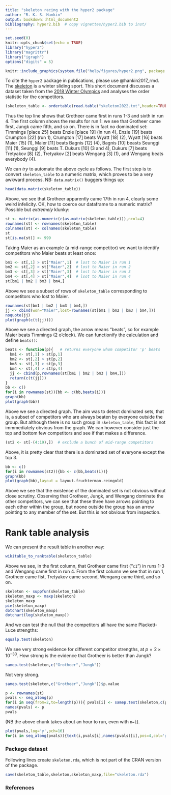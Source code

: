 ```yaml
---
title: "skeleton racing with the hyper2 package"
author: "R. K. S. Hankin"
output: bookdown::html_document2
bibliography: hyper2.bib  # copy vignettes/hyper2.bib to inst/
---
```


```r
set.seed(0)
knitr::opts_chunk$set(echo = TRUE)
library("hyper2")
library("magrittr")
library("igraph")
options("digits" = 5)
```

```r
knitr::include_graphics(system.file("help/figures/hyper2.png", package = "hyper2"))
```

To cite the `hyper2` package in publications, please use @hankin2017_rmd.
The [skeleton](https://en.wikipedia.org/wiki/Skeleton_(sport)) is a
winter sliding sport.  This short document discusses a dataset taken
from the [2018 Winter
Olympics](https://en.wikipedia.org/wiki/Skeleton_at_the_2018_Winter_Olympics_%E2%80%93_Men%27s)
and analyses the order statistic for the competitors.

```r
(skeleton_table <- ordertable(read.table("skeleton2022.txt",header=TRUE)))
```

Thus the top line shows that Grotheer came first in runs 1-3 and sixth
in run 4.  The first column shows the results for run 1: we see that
Grotheer came first, Jungk came fifth, and so on.  There is in fact no
dominated set: Timmings [place 25] beats Enzie [place 19] (in run 4),
Enzie [19] beats Crumpton [22] (run 1), Crumpton [17] beats Wyatt [18]
(2), Wyatt [16] beats Maier [15] (1), Maier [11] beats Bagnis [12]
(4), Bagnis [10] beasts Seunggi [11] (1), Seunggi [9] beats T. Dukurs
[10] (3 and 4), Dukurs [7] beats Tretyakov [8] (2), Tretyakov [2]
beats Wengang [3] (1), and Wengang beats everybody (4).

We can *try* to automate the above cycle as follows.  The first step
is to convert `skeleton_table` to a numeric matrix, which proves to be
a very awkward process.  NB: `data.matrix()` buggers things up:

```r
head(data.matrix(skeleton_table))
```

Above, we see that Grotheer apparently came 17th in run 4, clearly
some weird infelicity.  OK, how to coerce our dataframe to a numeric
matrix?  Possible but _extremely_  klunky:

```r
st <- matrix(as.numeric(c(as.matrix(skeleton_table))),ncol=4)
rownames(st) <- rownames(skeleton_table)
colnames(st) <- colnames(skeleton_table)
st
st[is.na(st)] <- 999
```

Taking Maier as an example (a mid-range competitor) we want to
identify competitors who Maier beats at least once:

```r
bm1 <- st[,1] > st["Maier",1]  # lost to Maier in run 1
bm2 <- st[,2] > st["Maier",2]  # lost to Maier in run 2
bm3 <- st[,3] > st["Maier",3]  # lost to Maier in run 3
bm4 <- st[,4] > st["Maier",4]  # lsot to Maier in run 4
st[bm1 | bm2 | bm3 | bm4,]
```

Above we see a subset of rows of  `skeleton_table` corresponding to
competitors who lost to Maier.

```r
rownames(st[bm1 | bm2 | bm3 | bm4,])
jj <- cbind(won="Maier",lost=rownames(st[bm1 | bm2 | bm3 | bm4,]))
noquote(jj)
plot(graph(c(t(jj))))
```

Above we see a directed graph, the arrow means "beats", so for example
Maier beats Timmings (2 o'clock).  We can functionify the calculation
and define `beats()`:

```r
beats <- function(p){   # returns everyone whom competitor 'p' beats
  bm1 <- st[,1] > st[p,1]  
  bm2 <- st[,2] > st[p,2]  
  bm3 <- st[,3] > st[p,3] 
  bm4 <- st[,4] > st[p,4] 
  jj <- cbind(p,rownames(st[bm1 | bm2 | bm3 | bm4,]))
  return(c(t(jj)))
}
bb <- c()
for(i in rownames(st)){bb <- c(bb,beats(i))}
graph(bb)
plot(graph(bb))
```

Above we see a directed graph.  The aim was to detect dominated sets,
that is, a subset of competitors who are always beaten by everyone
outside the group.  But although there is no such group in
`skeleton_table`, this fact is not immmediately obvious from the
graph.  We can however consider just the top and bottom few
competitors and see if that makes a difference.


```r
(st2 <- st[-(4:19),])  # exclude a bunch of mid-range competitors
```

Above, it is pretty clear that there is a dominated set of everyone
except the top 3.

```r
bb <- c()
for(i in rownames(st2)){bb <- c(bb,beats(i))}
graph(bb)
plot(graph(bb),layout = layout.fruchterman.reingold)
```


Above we see that the existence of the dominated set is not obvious
without close scrutiny.  Observing that Grotheer, Jungk, and Wengang
dominate the other competitors, we can see that these three have
arrows pointing to each other within the group, but noone outside the
group has an arrow pointing to any member of the set.  But this is not
obvious from inspection.

# Rank table analysis {-}

We can present the result table in another way:

```r
wikitable_to_ranktable(skeleton_table)
```

Above we see, in the first column, that Grotheer came first ("`c1`")
in runs 1-3 and Wengang came first in run 4.  From the first column we
see that in run 1, Grotheer came fist, Tretyakov came second, Wengang
came third, and so on.


```r
skeleton <- suppfun(skeleton_table)
skeleton_maxp <- maxp(skeleton)
skeleton_maxp
pie(skeleton_maxp)
dotchart(skeleton_maxp)
dotchart(log(skeleton_maxp))
```

And we can test the null that the competitors all have the same
Plackett-Luce strengths:

```r
equalp.test(skeleton)
```

We see very strong evidence for different competitor strengths, at
$p=2\times 10^{-33}$.  How strong is the evidence that Grotheer is
better than Jungk?

```r
samep.test(skeleton,c("Grotheer","Jungk"))
```

Not very strong.


```r
samep.test(skeleton,c("Grotheer","Jungk"))$p.value
```

```r
p <- rownames(st)
pvals <- seq_along(p)
for(i in seq(from=2,to=length(p))){ pvals[i] <- samep.test(skeleton,c(p[1],p[i]))$p.value }
names(pvals) <- p
pvals
```

(NB the above chunk takes about an hour to run, even with `n=1`).


```r
plot(pvals,log='y',pch=16)
for(i in seq_along(pvals)){text(i,pvals[i],names(pvals)[i],pos=4,col='gray')}
```


### Package dataset {-}

Following lines create `skeleton.rda`, which is not part of the CRAN version of the package.

```r
save(skeleton_table,skeleton,skeleton_maxp,file="skeleton.rda")
```

### References {-}
